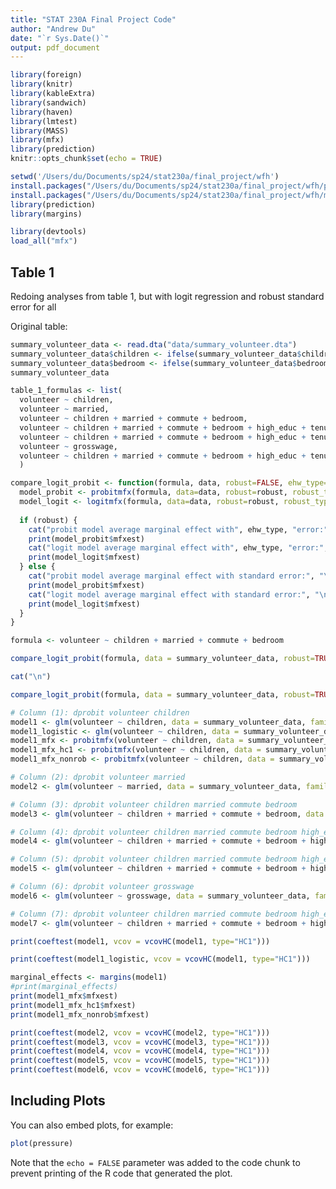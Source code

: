 ```yaml
---
title: "STAT 230A Final Project Code"
author: "Andrew Du"
date: "`r Sys.Date()`"
output: pdf_document
---
```


```r
library(foreign)
library(knitr)
library(kableExtra)
library(sandwich)
library(haven)
library(lmtest)
library(MASS)
library(mfx)
library(prediction)
knitr::opts_chunk$set(echo = TRUE)
```

```r
setwd('/Users/du/Documents/sp24/stat230a/final_project/wfh')
install.packages("/Users/du/Documents/sp24/stat230a/final_project/wfh/prediction_0.3.17.tar.gz", type = "source", repos = NULL)
install.packages("/Users/du/Documents/sp24/stat230a/final_project/wfh/margins_0.3.26.1.tar.gz", type = "source", repos = NULL)
library(prediction)
library(margins)
```

```r
library(devtools)
load_all("mfx")
```

## Table 1

Redoing analyses from table 1, but with logit regression and robust standard error for all

Original table:

```r
summary_volunteer_data <- read.dta("data/summary_volunteer.dta")
summary_volunteer_data$children <- ifelse(summary_volunteer_data$children == "yes", 1.0, 0.0)
summary_volunteer_data$bedroom <- ifelse(summary_volunteer_data$bedroom == "yes", 1.0, 0.0)
summary_volunteer_data
```

```r
table_1_formulas <- list(
  volunteer ~ children, 
  volunteer ~ married, 
  volunteer ~ children + married + commute + bedroom, 
  volunteer ~ children + married + commute + bedroom + high_educ + tenure,
  volunteer ~ children + married + commute + bedroom + high_educ + tenure + grosswage,
  volunteer ~ grosswage,
  volunteer ~ children + married + commute + bedroom + high_educ + tenure + grosswage + age + men
  )
```

```r
compare_logit_probit <- function(formula, data, robust=FALSE, ehw_type="HC1") {
  model_probit <- probitmfx(formula, data=data, robust=robust, robust_type=ehw_type)
  model_logit <- logitmfx(formula, data=data, robust=robust, robust_type=ehw_type)
  
  if (robust) {
    cat("probit model average marginal effect with", ehw_type, "error:", "\n")
    print(model_probit$mfxest)
    cat("logit model average marginal effect with", ehw_type, "error:", "\n")
    print(model_logit$mfxest)
  } else {
    cat("probit model average marginal effect with standard error:", "\n")
    print(model_probit$mfxest)
    cat("logit model average marginal effect with standard error:", "\n")
    print(model_logit$mfxest)
  }
}
```

```r

formula <- volunteer ~ children + married + commute + bedroom

compare_logit_probit(formula, data = summary_volunteer_data, robust=TRUE, ehw_type="HC0")

cat("\n")

compare_logit_probit(formula, data = summary_volunteer_data, robust=TRUE, ehw_type="HC1")
```

```r

# Column (1): dprobit volunteer children
model1 <- glm(volunteer ~ children, data = summary_volunteer_data, family = binomial(link = "probit"))
model1_logistic <- glm(volunteer ~ children, data = summary_volunteer_data, family = binomial(link = "logit"))
model1_mfx <- probitmfx(volunteer ~ children, data = summary_volunteer_data, robust=TRUE)
model1_mfx_hc1 <- probitmfx(volunteer ~ children, data = summary_volunteer_data, robust=TRUE, robust_type="HC1")
model1_mfx_nonrob <- probitmfx(volunteer ~ children, data = summary_volunteer_data, robust=FALSE)

# Column (2): dprobit volunteer married
model2 <- glm(volunteer ~ married, data = summary_volunteer_data, family = binomial(link = "probit"))

# Column (3): dprobit volunteer children married commute bedroom
model3 <- glm(volunteer ~ children + married + commute + bedroom, data = summary_volunteer_data, family = binomial(link = "probit"))

# Column (4): dprobit volunteer children married commute bedroom high_educ tenure
model4 <- glm(volunteer ~ children + married + commute + bedroom + high_educ + tenure, data = summary_volunteer_data, family = binomial(link = "probit"))

# Column (5): dprobit volunteer children married commute bedroom high_educ tenure grosswage
model5 <- glm(volunteer ~ children + married + commute + bedroom + high_educ + tenure + grosswage, data = summary_volunteer_data, family = binomial(link = "probit"))

# Column (6): dprobit volunteer grosswage
model6 <- glm(volunteer ~ grosswage, data = summary_volunteer_data, family = binomial(link = "probit"))

# Column (7): dprobit volunteer children married commute bedroom high_educ tenure grosswage age men
model7 <- glm(volunteer ~ children + married + commute + bedroom + high_educ + tenure + grosswage + age + men, data = summary_volunteer_data, family = binomial(link = "probit"))

print(coeftest(model1, vcov = vcovHC(model1, type="HC1")))

print(coeftest(model1_logistic, vcov = vcovHC(model1, type="HC1")))

marginal_effects <- margins(model1)
#print(marginal_effects)
print(model1_mfx$mfxest)
print(model1_mfx_hc1$mfxest)
print(model1_mfx_nonrob$mfxest)

print(coeftest(model2, vcov = vcovHC(model2, type="HC1")))
print(coeftest(model3, vcov = vcovHC(model3, type="HC1")))
print(coeftest(model4, vcov = vcovHC(model4, type="HC1")))
print(coeftest(model5, vcov = vcovHC(model5, type="HC1")))
print(coeftest(model6, vcov = vcovHC(model6, type="HC1")))
```

## Including Plots

You can also embed plots, for example:

```r
plot(pressure)
```

Note that the `echo = FALSE` parameter was added to the code chunk to prevent printing of the R code that generated the plot.
